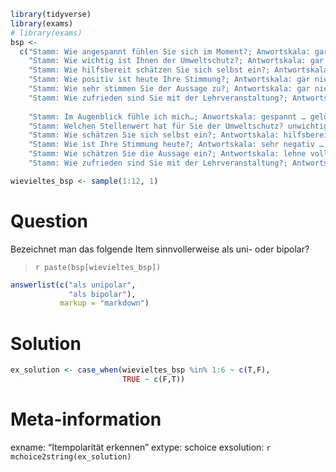 ```r
library(tidyverse)
library(exams)
# library(exams)
bsp <-
  c("Stamm: Wie angespannt fühlen Sie sich im Moment?; Anwortskala: gar nicht … sehr",
    "Stamm: Wie wichtig ist Ihnen der Umweltschutz?; Antwortskala: gar nicht wichtig … sehr wichtig",
    "Stamm: Wie hilfsbereit schätzen Sie sich selbst ein?; Antwortskala: kaum … sehr",
    "Stamm: Wie positiv ist heute Ihre Stimmung?; Antwortskala: gar nicht … sehr",
    "Stamm: Wie sehr stimmen Sie der Aussage zu?; Antwortskala: gar nicht … sehr stark",
    "Stamm: Wie zufrieden sind Sie mit der Lehrveranstaltung?; Antwortskala: gar nicht zufrieden … sehr zufrieden", #6
    
    "Stamm: Im Augenblick fühle ich mich…; Anwortskala: gespannt … gelöst",
    "Stamm: Welchen Stellenwert hat für Sie der Umweltschutz? unwichtig … wichtig",
    "Stamm: Wie schätzen Sie sich selbst ein?; Antwortskala: hilfsbereit … egoistisch",
    "Stamm: Wie ist Ihre Stimmung heute?; Antwortskala: sehr negativ … sehr positiv",
    "Stamm: Wie schätzen Sie die Aussage ein?; Antwortskala: lehne vollständig ab … stimme vollständig zu",
    "Stamm: Wie zufrieden sind Sie mit der Lehrveranstaltung?; Antwortskala: sehr unzufrieden … äußerst zufrieden") #12

wievieltes_bsp <- sample(1:12, 1)
```


Question
========
Bezeichnet man das folgende Item sinnvollerweise als uni- oder bipolar?

> `r paste(bsp[wievieltes_bsp])`


```r
answerlist(c("als unipolar",
             "als bipolar"), 
           markup = "markdown")
```

Solution
========

```r
ex_solution <- case_when(wievieltes_bsp %in% 1:6 ~ c(T,F),
                         TRUE ~ c(F,T))
```


Meta-information
================
exname: "Itempolarität erkennen"
extype: schoice
exsolution: `r mchoice2string(ex_solution)`